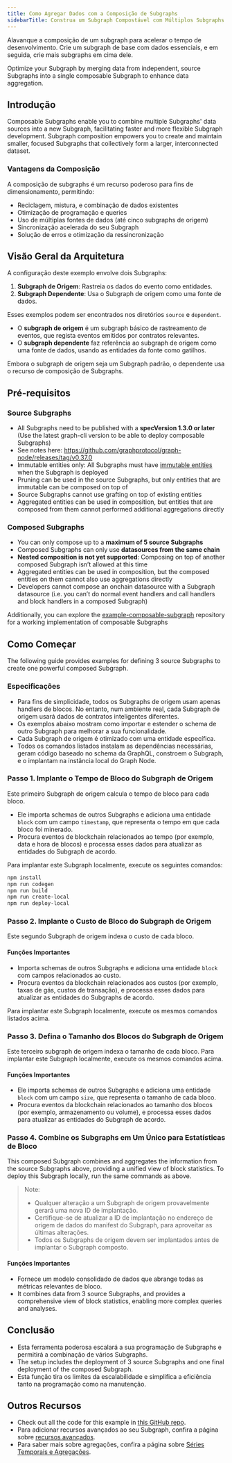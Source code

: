 ```yaml
---
title: Como Agregar Dados com a Composição de Subgraphs
sidebarTitle: Construa um Subgraph Compostável com Múltiplos Subgraphs
---
```


Alavanque a composição de um subgraph para acelerar o tempo de desenvolvimento. Crie um subgraph de base com dados essenciais, e em seguida, crie mais subgraphs em cima dele.

Optimize your Subgraph by merging data from independent, source Subgraphs into a single composable Subgraph to enhance data aggregation.

## Introdução

Composable Subgraphs enable you to combine multiple Subgraphs' data sources into a new Subgraph, facilitating faster and more flexible Subgraph development. Subgraph composition empowers you to create and maintain smaller, focused Subgraphs that collectively form a larger, interconnected dataset.

### Vantagens da Composição

A composição de subgraphs é um recurso poderoso para fins de dimensionamento, permitindo:

- Reciclagem, mistura, e combinação de dados existentes
- Otimização de programação e queries
- Uso de múltiplas fontes de dados (até cinco subgraphs de origem)
- Sincronização acelerada do seu Subgraph
- Solução de erros e otimização da ressincronização

## Visão Geral da Arquitetura

A configuração deste exemplo envolve dois Subgraphs:

1. **Subgraph de Origem**: Rastreia os dados do evento como entidades.
2. **Subgraph Dependente**: Usa o Subgraph de origem como uma fonte de dados.

Esses exemplos podem ser encontrados nos diretórios `source` e `dependent`.

- O **subgraph de origem** é um subgraph básico de rastreamento de eventos, que regista eventos emitidos por contratos relevantes.
- O **subgraph dependente** faz referência ao subgraph de origem como uma fonte de dados, usando as entidades da fonte como gatilhos.

Embora o subgraph de origem seja um Subgraph padrão, o dependente usa o recurso de composição de Subgraphs.

## Pré-requisitos

### Source Subgraphs

- All Subgraphs need to be published with a **specVersion 1.3.0 or later** (Use the latest graph-cli version to be able to deploy composable Subgraphs)
- See notes here: https://github.com/graphprotocol/graph-node/releases/tag/v0.37.0
- Immutable entities only: All Subgraphs must have [immutable entities](https://thegraph.com/docs/en/subgraphs/best-practices/immutable-entities-bytes-as-ids/#immutable-entities) when the Subgraph is deployed
- Pruning can be used in the source Subgraphs, but only entities that are immutable can be composed on top of
- Source Subgraphs cannot use grafting on top of existing entities
- Aggregated entities can be used in composition, but entities that are composed from them cannot performed additional aggregations directly

### Composed Subgraphs

- You can only compose up to a **maximum of 5 source Subgraphs**
- Composed Subgraphs can only use **datasources from the same chain**
- **Nested composition is not yet supported**: Composing on top of another composed Subgraph isn’t allowed at this time
- Aggregated entities can be used in composition, but the composed entities on them cannot also use aggregations directly
- Developers cannot compose an onchain datasource with a Subgraph datasource (i.e. you can’t do normal event handlers and call handlers and block handlers in a composed Subgraph)

Additionally, you can explore the [example-composable-subgraph](https://github.com/graphprotocol/example-composable-subgraph) repository for a working implementation of composable Subgraphs

## Como Começar

The following guide provides examples for defining 3 source Subgraphs to create one powerful composed Subgraph.

### Especificações

- Para fins de simplicidade, todos os Subgraphs de origem usam apenas handlers de blocos. No entanto, num ambiente real, cada Subgraph de origem usará dados de contratos inteligentes diferentes.
- Os exemplos abaixo mostram como importar e estender o schema de outro Subgraph para melhorar a sua funcionalidade.
- Cada Subgraph de origem é otimizado com uma entidade específica.
- Todos os comandos listados instalam as dependências necessárias, geram código baseado no schema da GraphQL, constroem o Subgraph, e o implantam na instância local do Graph Node.

### Passo 1. Implante o Tempo de Bloco do Subgraph de Origem

Este primeiro Subgraph de origem calcula o tempo de bloco para cada bloco.

- Ele importa schemas de outros Subgraphs e adiciona uma entidade `block` com um campo `timestamp`, que representa o tempo em que cada bloco foi minerado.
- Procura eventos de blockchain relacionados ao tempo (por exemplo, data e hora de blocos) e processa esses dados para atualizar as entidades do Subgraph de acordo.

Para implantar este Subgraph localmente, execute os seguintes comandos:

```bash
npm install
npm run codegen
npm run build
npm run create-local
npm run deploy-local
```

### Passo 2. Implante o Custo de Bloco do Subgraph de Origem

Este segundo Subgraph de origem indexa o custo de cada bloco.

#### Funções Importantes

- Importa schemas de outros Subgraphs e adiciona uma entidade `block` com campos relacionados ao custo.
- Procura eventos da blockchain relacionados aos custos (por exemplo, taxas de gás, custos de transação), e processa esses dados para atualizar as entidades do Subgraphs de acordo.

Para implantar este Subgraph localmente, execute os mesmos comandos listados acima.

### Passo 3. Defina o Tamanho dos Blocos do Subgraph de Origem

Este terceiro subgraph de origem indexa o tamanho de cada bloco. Para implantar este Subgraph localmente, execute os mesmos comandos acima.

#### Funções Importantes

- Ele importa schemas de outros Subgraphs e adiciona uma entidade `block` com um campo `size`, que representa o tamanho de cada bloco.
- Procura eventos da blockchain relacionados ao tamanho dos blocos (por exemplo, armazenamento ou volume), e processa esses dados para atualizar as entidades do Subgraph de acordo.

### Passo 4. Combine os Subgraphs em Um Único para Estatísticas de Bloco

This composed Subgraph combines and aggregates the information from the source Subgraphs above, providing a unified view of block statistics. To deploy this Subgraph locally, run the same commands as above.

> Note:
>
> - Qualquer alteração a um Subgraph de origem provavelmente gerará uma nova ID de implantação.
> - Certifique-se de atualizar a ID de implantação no endereço de origem de dados do manifest do Subgraph, para aproveitar as últimas alterações.
> - Todos os Subgraphs de origem devem ser implantados antes de implantar o Subgraph composto.

#### Funções Importantes

- Fornece um modelo consolidado de dados que abrange todas as métricas relevantes de bloco.
- It combines data from 3 source Subgraphs, and provides a comprehensive view of block statistics, enabling more complex queries and analyses.

## Conclusão

- Esta ferramenta poderosa escalará a sua programação de Subgraphs e permitirá a combinação de vários Subgraphs.
- The setup includes the deployment of 3 source Subgraphs and one final deployment of the composed Subgraph.
- Esta função tira os limites da escalabilidade e simplifica a eficiência tanto na programação como na manutenção.

## Outros Recursos

- Check out all the code for this example in [this GitHub repo](https://github.com/graphprotocol/example-composable-subgraph).
- Para adicionar recursos avançados ao seu Subgraph, confira a página sobre [recursos avançados](/developing/creating/advanced/).
- Para saber mais sobre agregações, confira a página sobre [Séries Temporais e Agregações](/subgraphs/developing/creating/advanced/#timeseries-and-aggregations).
